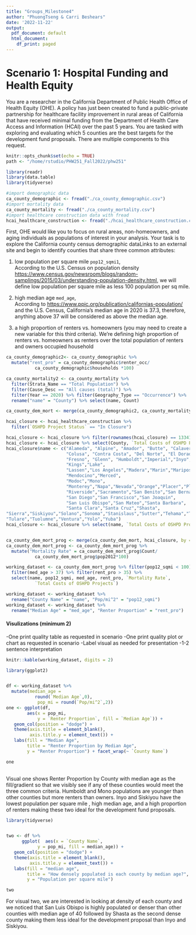 ```yaml
---
title: "Groups_Milestone4"
author: "PhuongTseng & Carri Beshears"
date: '2022-11-22'
output:
  pdf_document: default
  html_document:
    df_print: paged
---
```

# Scenario 1: Hospital Funding and Health Equity

You are a researcher in the California Department of Public Health Office of Health Equity (OHE).  A policy has just been created to fund a public-private partnership for healthcare facility improvement in rural areas of California that have received minimal funding from the Department of Health Care Access and Information (HCAI) over the past 5 years. You are tasked with exploring and evaluating which 5 counties are the best targets for the development fund proposals. There are multiple components to this request.

```r
knitr::opts_chunk$set(echo = TRUE)
path <- "/home/rstudio/PHW251_Fall2022/phw251"

library(readr)
library(data.table)
library(tidyverse)

#import demographic data
ca_county_demographic <- fread("./ca_county_demographic.csv")
#import mortality data
ca_county_mortality <- fread("./ca_county_mortality.csv")
#import healthcare construction data with fread
hcai_healthcare_construction <- fread("./hcai_healthcare_construction.csv")
```
\newpage

First, OHE would like you to focus on rural areas, non-homeowners, and aging individuals as populations of interest in your analysis. Your task is to explore the California county census demographic dataLinks to an external site and begin to identify counties that share three common attributes: 

1) low population per square mile `pop12_sqmi1`,  
According to the U.S. Census on population density <https://www.census.gov/newsroom/blogs/random-samplings/2015/03/understanding-population-density.html>, we will define low population per square mile as less 100 population per sq mile.

2) high median age `med_age`,  
According to <https://www.ppic.org/publication/californias-population/> and the U.S. Census, California's median age in 2020 is 37.3, therefore, anything above 37 will be considered as above the median age.

3) a high proportion of renters vs. homeowners (you may need to create a new variable for this third criteria). 
We're defining high proportion of renters vs. homeowners as renters over the total population of renters and owners occupied household

```r

ca_county_demographic2<- ca_county_demographic %>% 
  mutate("rent_pro" = ca_county_demographic$renter_occ/
           ca_county_demographic$households *100)

ca_county_mortality2 <- ca_county_mortality %>% 
  filter(Strata_Name == "Total Population") %>% 
  filter(Cause_Desc == "All causes (total)") %>% 
  filter(Year == 2020) %>% filter(Geography_Type == "Occurrence") %>% 
  rename("name" = "County") %>% select(name, Count)

ca_county_dem_mort <- merge(ca_county_demographic2, ca_county_mortality2, by = "name")

hcai_closure <- hcai_healthcare_construction %>% 
  filter(`OSHPD Project Status` == "In Closure")

hcai_closure <- hcai_closure %>% filter(rownames(hcai_closure) == 13341:13398)
hcai_closure <- hcai_closure %>% select(County, `Total Costs of OSHPD Projects`)
hcai_closure$name <- c("Alameda", "Alpine", "Amador", "Butte", "Calaveras", 
                       "Colusa", "Contra Costa", "Del Norte", "El Dorado", 
                       "Fresno", "Glenn", "Humboldt","Imperial","Inyo","Kern",
                       "Kings","Lake",
                       "Lassen","Los Angeles","Madera","Marin","Mariposa",
                       "Mendocino","Merced",
                       "Modoc","Mono",
                       "Monterey","Napa","Nevada","Orange","Placer","Plumas",
                       "Riverside","Sacramento","San Benito","San Bernardino",
                       "San Diego","San Francisco","San Joaquin",
                       "San Luis Obispo","San Mateo","Santa Barbara",
                       "Santa Clara","Santa Cruz","Shasta",
"Sierra","Siskiyou","Solano","Sonoma","Stanislaus","Sutter","Tehama","Trinity",
"Tulare","Tuolumne","Ventura","Yolo","Yuba") 
hcai_closure <- hcai_closure %>% select(name, `Total Costs of OSHPD Projects`)


ca_county_dem_mort_prog <- merge(ca_county_dem_mort, hcai_closure, by = "name")
ca_county_dem_mort_prog <- ca_county_dem_mort_prog %>% 
  mutate("Mortality Rate" = ca_county_dem_mort_prog$Count/
           ca_county_dem_mort_prog$pop2012*100)

working_dataset <- ca_county_dem_mort_prog %>% filter(pop12_sqmi < 100) %>% 
  filter(med_age > 37) %>% filter(rent_pro > 35) %>% 
  select(name, pop12_sqmi, med_age, rent_pro, `Mortality Rate`, 
           `Total Costs of OSHPD Projects`)

working_dataset <- working_dataset %>% 
  rename("County Name" = "name", "Pop/mi^2" = "pop12_sqmi")
working_dataset <- working_dataset %>% 
  rename("Median Age" = "med_age", "Renter Proportion" = "rent_pro")

```
\newpage

#### Visulizations (minimum 2)

  -One print quality table as requested in scenario
  -One print quality plot or chart as requested in scenario
  -Label visual as needed for presentation
  -1-2 sentence interpretation

```r
knitr::kable(working_dataset, digits = 2)


```

```r
library(ggplot2)


df <- working_dataset %>% 
  mutate(median_age = 
           round(`Median Age`,0), 
            pop_mi = round(`Pop/mi^2`,2)) 
one <- ggplot(df, 
        aes(x = pop_mi, 
            y = `Renter Proportion`, fill = `Median Age`)) + 
   geom_col(position = "dodge") + 
   theme(axis.title = element_blank(), 
         axis.title.y = element_text()) + 
   labs(fill = "Median Age",
        title = "Renter Proportion by Median Age",
        y = "Renter Proportion") + facet_wrap(~ `County Name`)

one
 
```
Visual one shows Renter Proportion by County with median age as the fill/gradient so that we visibly see if any of these counties would meet the three common criteria. Humboldt and Mono populations are younger than other counties but more renters than owners. Inyo and Siskiyou have the lowest population per square mile , high median age, and a high proportion of renters making these two ideal for the development fund proposals.

\newpage 

```r
library(tidyverse)


two <- df %>%
      ggplot(  aes(x = `County Name`, 
            y = pop_mi, fill = median_age)) + 
   geom_col(position = "dodge") + 
   theme(axis.title = element_blank(), 
         axis.title.y = element_text()) + 
   labs(fill = "median age",
        title = "How densely populated is each county by median age?",
        y = "Population per square mile")

two

```


For visual two, we are interested in looking at density of each county and we noticed that San Luis Obispo is highly populated or denser than other counties with median age of 40 followed by Shasta as the second dense county making them less ideal for the development proposal than Inyo and Siskiyou.

